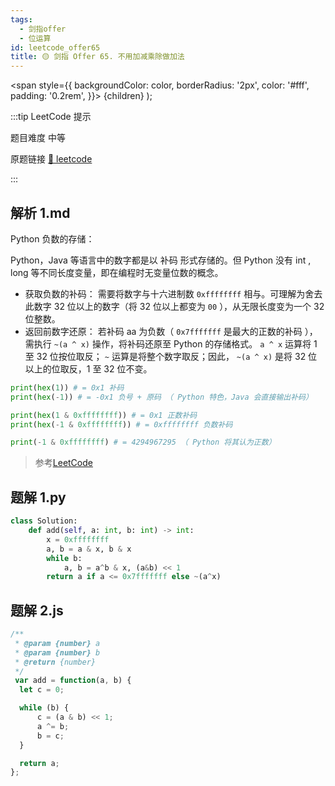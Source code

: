 ```yaml
---
tags:
  - 剑指offer
  - 位运算
id: leetcode_offer65
title: 🟡 剑指 Offer 65. 不用加减乘除做加法
---
```


  <span
    style={{
      backgroundColor: color,
      borderRadius: '2px',
      color: '#fff',
      padding: '0.2rem',
    }}>
    {children}
  </span>
);

:::tip LeetCode 提示

题目难度 <Highlight color="#ffc01e">中等</Highlight>

原题链接 [🔗 leetcode](https://leetcode-cn.com/problems/bu-yong-jia-jian-cheng-chu-zuo-jia-fa-lcof/)

:::



## 解析 1.md

 Python 负数的存储：

Python，Java 等语言中的数字都是以 补码 形式存储的。但 Python 没有 int , long 等不同长度变量，即在编程时无变量位数的概念。

* 获取负数的补码： 需要将数字与十六进制数 `0xffffffff` 相与。可理解为舍去此数字 32 位以上的数字（将 32 位以上都变为 `00` ），从无限长度变为一个 32 位整数。
* 返回前数字还原： 若补码 aa 为负数（ `0x7fffffff` 是最大的正数的补码 ），需执行 `~(a ^ x)` 操作，将补码还原至 Python 的存储格式。 `a ^ x` 运算将 1 至 32 位按位取反； `~` 运算是将整个数字取反；因此， `~(a ^ x)` 是将 32 位以上的位取反，1 至 32 位不变。

```py
print(hex(1)) # = 0x1 补码
print(hex(-1)) # = -0x1 负号 + 原码 （ Python 特色，Java 会直接输出补码）

print(hex(1 & 0xffffffff)) # = 0x1 正数补码
print(hex(-1 & 0xffffffff)) # = 0xffffffff 负数补码

print(-1 & 0xffffffff) # = 4294967295 （ Python 将其认为正数）
```

> 参考[LeetCode](https://leetcode-cn.com/problems/bu-yong-jia-jian-cheng-chu-zuo-jia-fa-lcof/solution/mian-shi-ti-65-bu-yong-jia-jian-cheng-chu-zuo-ji-7/)



## 题解 1.py

```py
class Solution:
    def add(self, a: int, b: int) -> int:
        x = 0xffffffff
        a, b = a & x, b & x
        while b:
            a, b = a^b & x, (a&b) << 1
        return a if a <= 0x7fffffff else ~(a^x)
```

## 题解 2.js

```js
/**
 * @param {number} a
 * @param {number} b
 * @return {number}
 */
 var add = function(a, b) {
  let c = 0;

  while (b) {
      c = (a & b) << 1;
      a ^= b;
      b = c;
  }

  return a;
};
```


